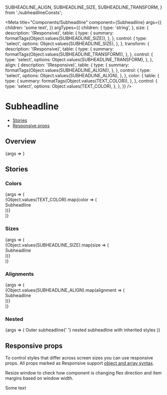   SUBHEADLINE_ALIGN,
  SUBHEADLINE_SIZE,
  SUBHEADLINE_TRANSFORM,
} from './subheadlineConsts';

<Meta
  title="Components/Subheadline"
  component={Subheadline}
  args={{
    children: 'some text',
  }}
  argTypes={{
    children: {
      type: 'string',
    },
    size: {
      description: '(Responsive)',
      table: {
        type: {
          summary: formatTags(Object.values(SUBHEADLINE_SIZE)),
        },
      },
      control: {
        type: 'select',
        options: Object.values(SUBHEADLINE_SIZE),
      },
    },
    transform: {
      description: '(Responsive)',
      table: {
        type: {
          summary: formatTags(Object.values(SUBHEADLINE_TRANSFORM)),
        },
      },
      control: {
        type: 'select',
        options: Object.values(SUBHEADLINE_TRANSFORM),
      },
    },
    align: {
      description: '(Responsive)',
      table: {
        type: {
          summary: formatTags(Object.values(SUBHEADLINE_ALIGN)),
        },
      },
      control: {
        type: 'select',
        options: Object.values(SUBHEADLINE_ALIGN),
      },
    },
    color: {
      table: {
        type: {
          summary: formatTags(Object.values(TEXT_COLOR)),
        },
      },
      control: {
        type: 'select',
        options: Object.values(TEXT_COLOR),
      },
    },
  }}
/>

# Subheadline

- [Stories](#stories)
- [Responsive props](#responsive-props)

## Overview

<Canvas>
  <Story name="Default">{args => <Subheadline {...args} />}</Story>
</Canvas>

<ArgsTable story="Default" />

## Stories

### Colors

<Canvas>
  <Story name="Colors">
    {args => (
      <div>
        {Object.values(TEXT_COLOR).map(color => (
          <div
            key={color}
            className={classnames({
              'sg-story-variant-dark-box': color === TEXT_COLOR['text-white'],
            })}
            style={{padding: 10}}
          >
            <Subheadline {...args} color={color}>
              Subheadline
            </Subheadline>
          </div>
        ))}
      </div>
    )}
  </Story>
</Canvas>

### Sizes

<Canvas>
  <Story name="Sizes">
    {args => (
      <div>
        {Object.values(SUBHEADLINE_SIZE).map(size => (
          <div key={size} style={{padding: 10}}>
            <Subheadline {...args} color={size}>
              Subheadline
            </Subheadline>
          </div>
        ))}
      </div>
    )}
  </Story>
</Canvas>

### Alignments

<Canvas>
  <Story name="Alignments">
    {args => (
      <div>
        {Object.values(SUBHEADLINE_ALIGN).map(alignment => (
          <div
            key={alignment}
            style={{
              padding: 10,
              border: '1px solid lightgray',
              marginBottom: 10,
            }}
          >
            <Subheadline {...args} align={alignment}>
              Subheadline
            </Subheadline>
          </div>
        ))}
      </div>
    )}
  </Story>
</Canvas>

### Nested

<Canvas>
  <Story name="Nested">
    {args => (
      <Subheadline {...args} type="h2" color={TEXT_COLOR['text-red-60']}>
        Outer subheadline{' '}
        <Subheadline inherited type="span">
          nested subheadline with inherited styles
        </Subheadline>
      </Subheadline>
    )}
  </Story>
</Canvas>

## Responsive props

To control styles that differ across screen sizes you can use responsive props. All props marked as Responsive support [object and array syntax](/story/foundation-✨-responsive-props--page).

Resize window to check how component is changing flex direction and item margins based on window width.

<Canvas>
  <Subheadline
    color={[
      TEXT_COLOR['text-red-40'],
      TEXT_COLOR['text-blue-40'],
      TEXT_COLOR['text-indigo-40'],
    ]}
    size={[
      SUBHEADLINE_SIZE.SMALL,
      SUBHEADLINE_SIZE.XXLARGE,
      null,
      SUBHEADLINE_SIZE.XXXLARGE,
    ]}
  >
    Some text
  </Subheadline>
</Canvas>

